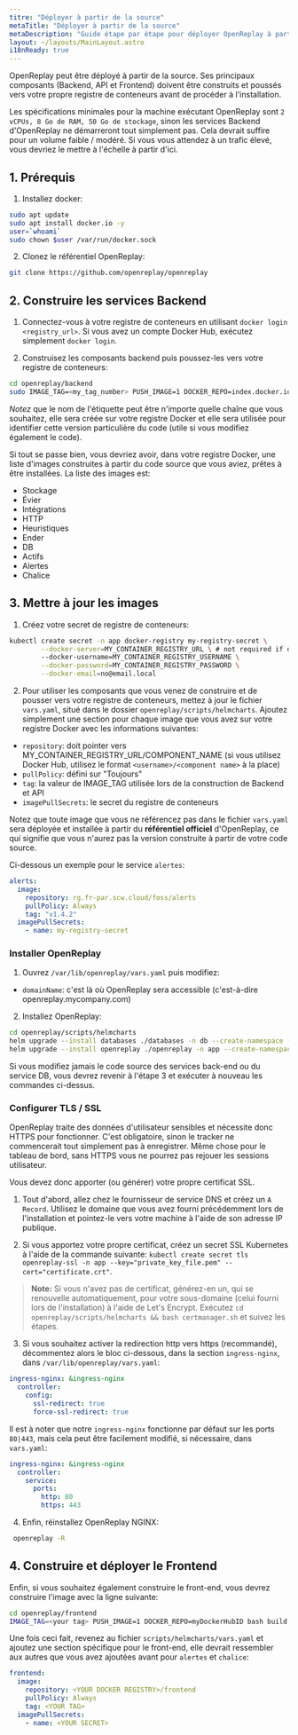 ```yaml
---
titre: "Déployer à partir de la source"
metaTitle: "Déployer à partir de la source"
metaDescription: "Guide étape par étape pour déployer OpenReplay à partir du code source."
layout: ~/layouts/MainLayout.astro
i18nReady: true
---
```


OpenReplay peut être déployé à partir de la source. Ses principaux composants (Backend, API et Frontend) doivent être construits et poussés vers votre propre registre de conteneurs avant de procéder à l'installation.

Les spécifications minimales pour la machine exécutant OpenReplay sont `2 vCPUs, 8 Go de RAM, 50 Go de stockage`, sinon les services Backend d'OpenReplay ne démarreront tout simplement pas. Cela devrait suffire pour un volume faible / modéré. Si vous vous attendez à un trafic élevé, vous devriez le mettre à l'échelle à partir d'ici.

## 1. Prérequis

1. Installez docker:


```bash
sudo apt update
sudo apt install docker.io -y
user=`whoami`
sudo chown $user /var/run/docker.sock
```


2. Clonez le référentiel OpenReplay:


```bash
git clone https://github.com/openreplay/openreplay
```


## 2. Construire les services Backend

1. Connectez-vous à votre registre de conteneurs en utilisant `docker login <registry_url>`. Si vous avez un compte Docker Hub, exécutez simplement `docker login`.

2. Construisez les composants backend puis poussez-les vers votre registre de conteneurs:


```bash
cd openreplay/backend
sudo IMAGE_TAG=<my_tag_number> PUSH_IMAGE=1 DOCKER_REPO=index.docker.io/<username> bash build.sh 
```


*Notez* que le nom de l'étiquette peut être n'importe quelle chaîne que vous souhaitez, elle sera créée sur votre registre Docker et elle sera utilisée pour identifier cette version particulière du code (utile si vous modifiez également le code).

Si tout se passe bien, vous devriez avoir, dans votre registre Docker, une liste d'images construites à partir du code source que vous aviez, prêtes à être installées.
La liste des images est:

- Stockage
- Évier
- Intégrations
- HTTP
- Heuristiques
- Ender
- DB
- Actifs
- Alertes
- Chalice

## 3. Mettre à jour les images

1. Créez votre secret de registre de conteneurs:


```bash
kubectl create secret -n app docker-registry my-registry-secret \
        --docker-server=MY_CONTAINER_REGISTRY_URL \ # not required if docker hub
        --docker-username=MY_CONTAINER_REGISTRY_USERNAME \
        --docker-password=MY_CONTAINER_REGISTRY_PASSWORD \
        --docker-email=no@email.local 
```


2. Pour utiliser les composants que vous venez de construire et de pousser vers votre registre de conteneurs, mettez à jour le fichier `vars.yaml`, situé dans le dossier `openreplay/scripts/helmcharts`.
Ajoutez simplement une section pour chaque image que vous avez sur votre registre Docker avec les informations suivantes:

- `repository`: doit pointer vers MY_CONTAINER_REGISTRY_URL/COMPONENT_NAME (si vous utilisez Docker Hub, utilisez le format `<username>/<component name>` à la place)
- `pullPolicy`: défini sur "Toujours"
- `tag`: la valeur de IMAGE_TAG utilisée lors de la construction de Backend et API
- `imagePullSecrets`: le secret du registre de conteneurs

Notez que toute image que vous ne référencez pas dans le fichier `vars.yaml` sera déployée et installée à partir du **référentiel officiel** d'OpenReplay, ce qui signifie que vous n'aurez pas la version construite à partir de votre code source.

Ci-dessous un exemple pour le service `alertes`:


```yaml
alerts:
  image:
    repository: rg.fr-par.scw.cloud/foss/alerts
    pullPolicy: Always
    tag: "v1.4.2"
  imagePullSecrets: 
    - name: my-registry-secret
```


### Installer OpenReplay

1. Ouvrez `/var/lib/openreplay/vars.yaml` puis modifiez:
- `domainName`: c'est là où OpenReplay sera accessible (c'est-à-dire openreplay.mycompany.com)

2. Installez OpenReplay:


```bash
cd openreplay/scripts/helmcharts
helm upgrade --install databases ./databases -n db --create-namespace --wait -f ./vars.yaml --atomic
helm upgrade --install openreplay ./openreplay -n app --create-namespace --wait -f ./vars.yaml --atomic
```


Si vous modifiez jamais le code source des services back-end ou du service DB, vous devrez revenir à l'étape 3 et exécuter à nouveau les commandes ci-dessus.

### Configurer TLS / SSL

OpenReplay traite des données d'utilisateur sensibles et nécessite donc HTTPS pour fonctionner. C'est obligatoire, sinon le tracker ne commencerait tout simplement pas à enregistrer. Même chose pour le tableau de bord, sans HTTPS vous ne pourrez pas rejouer les sessions utilisateur.

Vous devez donc apporter (ou générer) votre propre certificat SSL.

1. Tout d'abord, allez chez le fournisseur de service DNS et créez un `A Record`. Utilisez le domaine que vous avez fourni précédemment lors de l'installation et pointez-le vers votre machine à l'aide de son adresse IP publique.

2. Si vous apportez votre propre certificat, créez un secret SSL Kubernetes à l'aide de la commande suivante: `kubectl create secret tls openreplay-ssl -n app --key="private_key_file.pem" --cert="certificate.crt"`.

> **Note:** Si vous n'avez pas de certificat, générez-en un, qui se renouvelle automatiquement, pour votre sous-domaine (celui fourni lors de l'installation) à l'aide de Let's Encrypt. Exécutez `cd openreplay/scripts/helmcharts && bash certmanager.sh` et suivez les étapes.

3. Si vous souhaitez activer la redirection http vers https (recommandé), décommentez alors le bloc ci-dessous, dans la section `ingress-nginx`, dans `/var/lib/openreplay/vars.yaml`:
  

```yaml
ingress-nginx: &ingress-nginx
  controller:
    config:
      ssl-redirect: true
      force-ssl-redirect: true
```


Il est à noter que notre `ingress-nginx` fonctionne par défaut sur les ports `80|443`, mais cela peut être facilement modifié, si nécessaire, dans `vars.yaml`:


```yaml
ingress-nginx: &ingress-nginx
  controller:
    service:
      ports:
        http: 80
        https: 443
```


4. Enfin, réinstallez OpenReplay NGINX:


```bash
 openreplay -R
```


## 4. Construire et déployer le Frontend

Enfin, si vous souhaitez également construire le front-end, vous devrez construire l'image avec la ligne suivante:


```bash
cd openreplay/frontend
IMAGE_TAG=<your tag> PUSH_IMAGE=1 DOCKER_REPO=myDockerHubID bash build.sh
```


Une fois ceci fait, revenez au fichier `scripts/helmcharts/vars.yaml` et ajoutez une section spécifique pour le front-end, elle devrait ressembler aux autres que vous avez ajoutées avant pour `alertes` et `chalice`:


```yaml
frontend:
  image:
    repository: <YOUR DOCKER REGISTRY>/frontend
    pullPolicy: Always
    tag: <YOUR TAG>
  imagePullSecrets: 
    - name: <YOUR SECRET>
```

